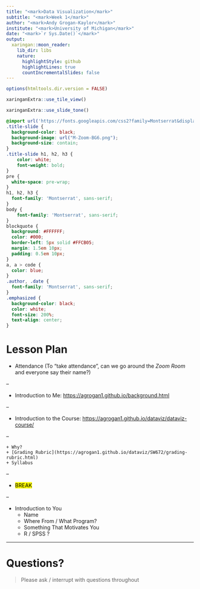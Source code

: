 ```yaml
---
title: "<mark>Data Visualization</mark>"
subtitle: "<mark>Week 1</mark>"
author: "<mark>Andy Grogan-Kaylor</mark>"
institute: "<mark>University of Michigan</mark>"
date: "<mark>`r Sys.Date()`</mark>"
output:
  xaringan::moon_reader:
    lib_dir: libs
    nature:
      highlightStyle: github
      highlightLines: true
      countIncrementalSlides: false
---
```


```r

options(htmltools.dir.version = FALSE)

xaringanExtra::use_tile_view()

xaringanExtra::use_slide_tone()

```

```css

@import url('https://fonts.googleapis.com/css2?family=Montserrat&display=swap');
.title-slide { 
  background-color: black; 
  background-image: url("M-Zoom-BG6.png");
  background-size: contain;
}
.title-slide h1, h2, h3 {
    color: white;
    font-weight: bold;
}
pre {
  white-space: pre-wrap;
}
h1, h2, h3 {
  font-family: 'Montserrat', sans-serif;
}
body { 
    font-family: 'Montserrat', sans-serif;
}
blockquote {
  background: #FFFFFF;
  color: #000;
  border-left: 5px solid #FFCB05;
  margin: 1.5em 10px;
  padding: 0.5em 10px;
}
a, a > code {
  color: blue;
}
.author, .date {
  font-family: 'Montserrat', sans-serif;
}
.emphasized {
  background-color: black;
  color: white;
  font-size: 200%;
  text-align: center;
}

```

# Lesson Plan

* Attendance (To "take attendance", can we go around the *Zoom Room* and everyone say their name?)

--

* Introduction to Me: [https://agrogan1.github.io/background.html](https://agrogan1.github.io/background.html)

--

* Introduction to the Course: [https://agrogan1.github.io/dataviz/dataviz-course/](https://agrogan1.github.io/dataviz/dataviz-course/)

--

    + Why?
    + [Grading Rubric](https://agrogan1.github.io/dataviz/SW672/grading-rubric.html)
    + Syllabus
    
--

* <mark>BREAK</mark>

--

* Introduction to You
    + Name
    + Where From / What Program?
    + Something That Motivates You
    + R / SPSS ?

---

# Questions?

> Please ask / interrupt with questions throughout


